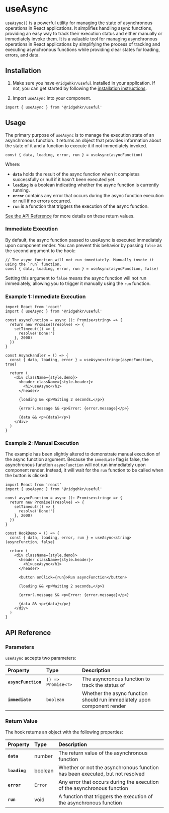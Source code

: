 # useAsync

`useAsync()` is a powerful utility for managing the state of asynchronous operations in React applications. It simplifies handling async functions, providing an easy way to track their execution status and either manually or immediately invoke them. It is a valuable tool for managing asynchronous operations in React applications by simplifying the process of tracking and executing asynchronous functions while providing clear states for loading, errors, and data.

## Installation

1. Make sure you have `@ridgehkr/useful` installed in your application. If not, you can get started by following the [installation instructions](/#getting-started).

2. Import `useAsync` into your component.

```tsx
import { useAsync } from '@ridgehkr/useful'
```

## Usage

The primary purpose of `useAsync` is to manage the execution state of an asynchronous function. It returns an object that provides information about the state of it and a function to execute it if not immediately invoked.

```tsx
const { data, loading, error, run } = useAsync(asyncFunction)
```

Where:

- **`data`** holds the result of the async function when it completes successfully or null if it hasn't been executed yet.
- **`loading`** is a boolean indicating whether the async function is currently running.
- **`error`** contains any error that occurs during the async function execution or null if no errors occurred.
- **`run`** is a function that triggers the execution of the async function.

[See the API Reference](#api-reference) for more details on these return values.

### Immediate Execution

By default, the async function passed to useAsync is executed immediately upon component render. You can prevent this behavior by passing `false` as the second argument to the hook:

```tsx
// The async function will not run immediately. Manually invoke it using the `run` function.
const { data, loading, error, run } = useAsync(asyncFunction, false)
```

Setting this argument to `false` means the async function will not run immediately, allowing you to trigger it manually using the `run` function.

### Example 1: Immediate Execution

```tsx /useAsync/ filename="AsyncHandler.jsx"
import React from 'react'
import { useAsync } from '@ridgehkr/useful'

const asyncFunction = async (): Promise<string> => {
  return new Promise((resolve) => {
    setTimeout(() => {
      resolve('Done!')
    }, 2000)
  })
}

const AsyncHandler = () => {
  const { data, loading, error } = useAsync<string>(asyncFunction, true)

  return (
    <div className={style.demo}>
      <header className={style.header}>
        <h1>useAsync</h1>
      </header>

      {loading && <p>Waiting 2 seconds…</p>}

      {error?.message && <p>Error: {error.message}</p>}

      {data && <p>{data}</p>}
    </div>
  )
}
```

### Example 2: Manual Execution

The example has been slightly altered to demonstrate manual execution of the async function argument. Because the `immediate` flag is false, the asynchronous function `asyncFunction` will not run immediately upon component render. Instead, it will wait for the `run` function to be called when the button is clicked:

```tsx /useAsync/ filename="AsyncHandler.jsx"
import React from 'react'
import { useAsync } from '@ridgehkr/useful'

const asyncFunction = async (): Promise<string> => {
  return new Promise((resolve) => {
    setTimeout(() => {
      resolve('Done!')
    }, 2000)
  })
}

const HookDemo = () => {
  const { data, loading, error, run } = useAsync<string>(asyncFunction, false)

  return (
    <div className={style.demo}>
      <header className={style.header}>
        <h1>useAsync</h1>
      </header>

      <button onClick={run}>Run asyncFunction</button>

      {loading && <p>Waiting 2 seconds…</p>}

      {error?.message && <p>Error: {error.message}</p>}

      {data && <p>{data}</p>}
    </div>
  )
}
```

## API Reference

### Parameters

`useAsync` accepts two parameters:

| Property            | Type               | Description                                                             |
| :------------------ | :----------------- | :---------------------------------------------------------------------- |
| **`asyncFunction`** | `() => Promise<T>` | The asyncronous function to track the status of                         |
| **`immediate`**     | `boolean`          | Whether the async function should run immediately upon component render |

### Return Value

The hook returns an object with the following properties:

| Property      | Type    | Description                                                                  |
| :------------ | :------ | :--------------------------------------------------------------------------- |
| **`data`**    | number  | The return value of the asynchronous function                                |
| **`loading`** | boolean | Whether or not the asynchronous function has been executed, but not resolved |
| **`error`**   | `Error` | Any error that occurs during the execution of the asynchronous function      |
| **`run`**     | void    | A function that triggers the execution of the asynchronous function          |
